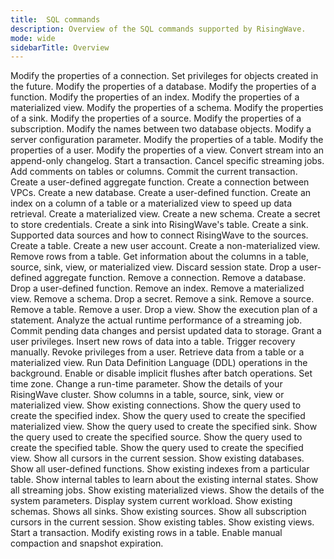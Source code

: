 ```yaml
---
title:  SQL commands
description: Overview of the SQL commands supported by RisingWave.
mode: wide
sidebarTitle: Overview
---
```


<CardGroup cols={2}>
  <Card title="ALTER CONNECTION" icon="link" iconType="solid" href="/sql/commands/sql-alter-connection">
    Modify the properties of a connection.
  </Card>
  <Card title="ALTER DEFAULT PRIVILEGES" icon="user-check" iconType="solid" href="/sql/commands/sql-alter-default-privileges">
    Set privileges for objects created in the future.
  </Card>
  <Card title="ALTER DATABASE" icon="database" iconType="solid" href="/sql/commands/sql-alter-database">
    Modify the properties of a database.
  </Card>
  <Card title="ALTER FUNCTION" icon="function" iconType="solid" href="/sql/commands/sql-alter-function">
    Modify the properties of a function.
  </Card>
  <Card title="ALTER INDEX" icon="table" iconType="solid" href="/sql/commands/sql-alter-index">
    Modify the properties of an index.
  </Card>
  <Card title="ALTER MATERIALIZED VIEW" icon="table" iconType="solid" href="/sql/commands/sql-alter-materialized-view">
    Modify the properties of a materialized view.
  </Card>
  <Card title="ALTER SCHEMA" icon="diagram-project" iconType="solid" href="/sql/commands/sql-alter-schema">
    Modify the properties of a schema.
  </Card>
  <Card title="ALTER SINK" icon="sink" iconType="solid" href="/sql/commands/sql-alter-sink">
    Modify the properties of a sink.
  </Card>
  <Card title="ALTER SOURCE" icon="database" iconType="solid" href="/sql/commands/sql-alter-source">
    Modify the properties of a source.
  </Card>
  <Card title="ALTER SUBSCRIPTION" icon="circle-check" iconType="solid" href="/sql/commands/sql-alter-subscription">
    Modify the properties of a subscription.
  </Card>
  <Card title="ALTER SWAP" icon="text-slash" iconType="solid" href="/sql/commands/sql-alter-swap">
    Modify the names between two database objects.
  </Card>
  <Card title="ALTER SYSTEM" icon="gear" iconType="solid" href="/sql/commands/sql-alter-system">
    Modify a server configuration parameter.
  </Card>
  <Card title="ALTER TABLE" icon="table" iconType="solid" href="/sql/commands/sql-alter-table">
    Modify the properties of a table.
  </Card>
  <Card title="ALTER USER" icon="user" iconType="solid" href="/sql/commands/sql-alter-user">
    Modify the properties of a user.
  </Card>
  <Card title="ALTER VIEW" icon="eye" iconType="solid" href="/sql/commands/sql-alter-view">
    Modify the properties of a view.
  </Card>
  <Card title="AS CHANGELOG" icon="clock-rotate-left" iconType="solid" href="/sql/commands/sql-as-changelog">
    Convert stream into an append-only changelog.
  </Card>
  <Card title="BEGIN" icon="play" iconType="solid" href="/sql/commands/sql-begin">
    Start a transaction.
  </Card>
  <Card title="CANCEL JOBS" icon="stop" iconType="solid" href="/sql/commands/sql-cancel-jobs">
    Cancel specific streaming jobs.
  </Card>
  <Card title="COMMENT ON" icon="comment" iconType="solid" href="/sql/commands/sql-comment-on">
    Add comments on tables or columns.
  </Card>
  <Card title="COMMIT" icon="check" iconType="solid" href="/sql/commands/sql-commit">
    Commit the current transaction.
  </Card>
  <Card title="CREATE AGGREGATE" icon="calculator" iconType="solid" href="/sql/commands/sql-create-aggregate">
    Create a user-defined aggregate function.
  </Card>
  <Card title="CREATE CONNECTION" icon="plug" iconType="solid" href="/sql/commands/sql-create-connection">
    Create a connection between VPCs.
  </Card>
  <Card title="CREATE DATABASE" icon="database" iconType="solid" href="/sql/commands/sql-create-database">
    Create a new database.
  </Card>
  <Card title="CREATE FUNCTION" icon="code" iconType="solid" href="/sql/commands/sql-create-function">
    Create a user-defined function.
  </Card>
  <Card title="CREATE INDEX" icon="list-ol" iconType="solid" href="/sql/commands/sql-create-index">
    Create an index on a column of a table or a materialized view to speed up data retrieval.
  </Card>
  <Card title="CREATE MATERIALIZED VIEW" icon="table" iconType="solid" href="/sql/commands/sql-create-mv">
    Create a materialized view.
  </Card>
  <Card title="CREATE SCHEMA" icon="folder-tree" iconType="solid" href="/sql/commands/sql-create-schema">
    Create a new schema.
  </Card>
  <Card title="CREATE SECRET" icon="key" iconType="solid" href="/sql/commands/sql-create-secret">
    Create a secret to store credentials.
  </Card>
  <Card title="CREATE SINK INTO" icon="arrow-right-to-bracket" iconType="solid" href="/sql/commands/sql-create-sink-into">
    Create a sink into RisingWave's table.
  </Card>
  <Card title="CREATE SINK" icon="arrow-right-from-bracket" iconType="solid" href="/sql/commands/sql-create-sink">
    Create a sink.
  </Card>
  <Card title="CREATE SOURCE" icon="database" iconType="solid" href="/sql/commands/sql-create-source">
    Supported data sources and how to connect RisingWave to the sources.
  </Card>
  <Card title="CREATE TABLE" icon="table" iconType="solid" href="/sql/commands/sql-create-table">
    Create a table.
  </Card>
  <Card title="CREATE USER" icon="user-plus" iconType="solid" href="/sql/commands/sql-create-user">
    Create a new user account.
  </Card>
  <Card title="CREATE VIEW" icon="eye" iconType="solid" href="/sql/commands/sql-create-view">
    Create a non-materialized view.
  </Card>
  <Card title="DELETE" icon="trash" iconType="solid" href="/sql/commands/sql-delete">
    Remove rows from a table.
  </Card>
  <Card title="DESCRIBE" icon="circle-info" iconType="solid" href="/sql/commands/sql-describe">
    Get information about the columns in a table, source, sink, view, or materialized view.
  </Card>
  <Card title="DISCARD" icon="broom" iconType="solid" href="/sql/commands/sql-discard">
    Discard session state.
  </Card>
  <Card title="DROP AGGREGATE" icon="calculator" iconType="solid" href="/sql/commands/sql-drop-aggregate">
    Drop a user-defined aggregate function.
  </Card>
  <Card title="DROP CONNECTION" icon="link-slash" iconType="solid" href="/sql/commands/sql-drop-connection">
    Remove a connection.
  </Card>
  <Card title="DROP DATABASE" icon="database" iconType="solid" href="/sql/commands/sql-drop-database">
    Remove a database.
  </Card>
  <Card title="DROP FUNCTION" icon="code" iconType="solid" href="/sql/commands/sql-drop-function">
    Drop a user-defined function.
  </Card>
  <Card title="DROP INDEX" icon="list-ol" iconType="solid" href="/sql/commands/sql-drop-index">
    Remove an index.
  </Card>
  <Card title="DROP MATERIALIZED VIEW" icon="table" iconType="solid" href="/sql/commands/sql-drop-mv">
    Remove a materialized view.
  </Card>
  <Card title="DROP SCHEMA" icon="folder" iconType="solid" href="/sql/commands/sql-drop-schema">
    Remove a schema.
  </Card>
  <Card title="DROP SECRET" icon="key" iconType="solid" href="/sql/commands/sql-drop-secret">
    Drop a secret.
  </Card>
  <Card title="DROP SINK" icon="arrow-right-from-bracket" iconType="solid" href="/sql/commands/sql-drop-sink">
    Remove a sink.
  </Card>
  <Card title="DROP SOURCE" icon="database" iconType="solid" href="/sql/commands/sql-drop-source">
    Remove a source.
  </Card>
  <Card title="DROP TABLE" icon="table" iconType="solid" href="/sql/commands/sql-drop-table">
    Remove a table.
  </Card>
  <Card title="DROP USER" icon="user-minus" iconType="solid" href="/sql/commands/sql-drop-user">
    Remove a user.
  </Card>
  <Card title="DROP VIEW" icon="eye-slash" iconType="solid" href="/sql/commands/sql-drop-view">
    Drop a view.
  </Card>
  <Card title="EXPLAIN" icon="magnifying-glass-chart" iconType="solid" href="/sql/commands/sql-explain">
    Show the execution plan of a statement.
  </Card>
  <Card title="EXPLAIN ANALYZE" icon="magnifying-glass-plus" iconType="solid" href="/sql/commands/sql-explain-analyze">
    Analyze the actual runtime performance of a streaming job.
  </Card>
  <Card title="FLUSH" icon="floppy-disk" iconType="solid" href="/sql/commands/sql-flush">
    Commit pending data changes and persist updated data to storage.
  </Card>
<Card title="GRANT" icon="key" iconType="solid" href="/sql/commands/sql-grant">
    Grant a user privileges.
  </Card>
  <Card title="INSERT" icon="plus" iconType="solid" href="/sql/commands/sql-insert">
    Insert new rows of data into a table.
  </Card>
  <Card title="RECOVER" icon="rotate" iconType="solid" href="/sql/commands/sql-recover">
    Trigger recovery manually.
  </Card>
  <Card title="REVOKE" icon="ban" iconType="solid" href="/sql/commands/sql-revoke">
    Revoke privileges from a user.
  </Card>
  <Card title="SELECT" icon="table-list" iconType="solid" href="/sql/commands/sql-select">
    Retrieve data from a table or a materialized view.
  </Card>
  <Card title="SET BACKGROUND_DDL" icon="gears" iconType="solid" href="/sql/commands/sql-set-background-ddl">
    Run Data Definition Language (DDL) operations in the background.
  </Card>
  <Card title="SET RW_IMPLICIT_FLUSH" icon="floppy-disk" iconType="solid" href="/sql/commands/sql-set-rw-implicit-flush">
    Enable or disable implicit flushes after batch operations.
  </Card>
  <Card title="SET TIME ZONE" icon="clock" iconType="solid" href="/sql/commands/sql-set-time-zone">
    Set time zone.
  </Card>
  <Card title="SET" icon="sliders" iconType="solid" href="/sql/commands/sql-set">
    Change a run-time parameter.
  </Card>
  <Card title="SHOW CLUSTER" icon="server" iconType="solid" href="/sql/commands/sql-show-cluster">
    Show the details of your RisingWave cluster.
  </Card>
  <Card title="SHOW COLUMNS" icon="table-columns" iconType="solid" href="/sql/commands/sql-show-columns">
    Show columns in a table, source, sink, view or materialized view.
  </Card>
  <Card title="SHOW CONNECTIONS" icon="network-wired" iconType="solid" href="/sql/commands/sql-show-connections">
    Show existing connections.
  </Card>
  <Card title="SHOW CREATE INDEX" icon="list-ol" iconType="solid" href="/sql/commands/sql-show-create-index">
    Show the query used to create the specified index.
  </Card>
  <Card title="SHOW CREATE MATERIALIZED VIEW" icon="table" iconType="solid" href="/sql/commands/sql-show-create-mv">
    Show the query used to create the specified materialized view.
  </Card>
  <Card title="SHOW CREATE SINK" icon="arrow-right-from-bracket" iconType="solid" href="/sql/commands/sql-show-create-sink">
    Show the query used to create the specified sink.
  </Card>
  <Card title="SHOW CREATE SOURCE" icon="database" iconType="solid" href="/sql/commands/sql-show-create-source">
    Show the query used to create the specified source.
  </Card>
  <Card title="SHOW CREATE TABLE" icon="table" iconType="solid" href="/sql/commands/sql-show-create-table">
    Show the query used to create the specified table.
  </Card>
  <Card title="SHOW CREATE VIEW" icon="eye" iconType="solid" href="/sql/commands/sql-show-create-view">
    Show the query used to create the specified view.
  </Card>
  <Card title="SHOW CURSORS" icon="arrow-pointer" iconType="solid" href="/sql/commands/sql-show-cursors">
    Show all cursors in the current session.
  </Card>
  <Card title="SHOW DATABASES" icon="database" iconType="solid" href="/sql/commands/sql-show-databases">
    Show existing databases.
  </Card>
  <Card title="SHOW FUNCTIONS" icon="code" iconType="solid" href="/sql/commands/sql-show-functions">
    Show all user-defined functions.
  </Card>
  <Card title="SHOW INDEXES" icon="list-ol" iconType="solid" href="/sql/commands/sql-show-indexes">
    Show existing indexes from a particular table.
  </Card>
  <Card title="SHOW INTERNAL TABLES" icon="table" iconType="solid" href="/sql/commands/sql-show-internal-tables">
    Show internal tables to learn about the existing internal states.
  </Card>
  <Card title="SHOW JOBS" icon="bars-progress" iconType="solid" href="/sql/commands/sql-show-jobs">
    Show all streaming jobs.
  </Card>
  <Card title="SHOW MATERIALIZED VIEWS" icon="table" iconType="solid" href="/sql/commands/sql-show-mv">
    Show existing materialized views.
  </Card>
  <Card title="SHOW PARAMETERS" icon="sliders" iconType="solid" href="/sql/commands/sql-show-parameters">
    Show the details of the system parameters.
  </Card>
  <Card title="SHOW PROCESSLIST" icon="list" iconType="solid" href="/sql/commands/sql-show-processlist">
    Display system current workload.
  </Card>
  <Card title="SHOW SCHEMAS" icon="folder-tree" iconType="solid" href="/sql/commands/sql-show-schemas">
    Show existing schemas.
  </Card>
  <Card title="SHOW SINKS" icon="arrow-right-from-bracket" iconType="solid" href="/sql/commands/sql-show-sinks">
    Shows all sinks.
  </Card>
  <Card title="SHOW SOURCES" icon="database" iconType="solid" href="/sql/commands/sql-show-sources">
    Show existing sources.
  </Card>
  <Card title="SHOW SUBSCRIPTION CURSORS" icon="arrow-pointer" iconType="solid" href="/sql/commands/sql-show-subscription-cursors">
    Show all subscription cursors in the current session.
  </Card>
  <Card title="SHOW TABLES" icon="table" iconType="solid" href="/sql/commands/sql-show-tables">
    Show existing tables.
  </Card>
  <Card title="SHOW VIEWS" icon="eye" iconType="solid" href="/sql/commands/sql-show-views">
    Show existing views.
  </Card>
  <Card title="START TRANSACTION" icon="play" iconType="solid" href="/sql/commands/sql-start-transaction">
    Start a transaction.
  </Card>
  <Card title="UPDATE" icon="pen" iconType="solid" href="/sql/commands/sql-update">
    Modify existing rows in a table.
  </Card>
  <Card title="VACUUM" icon="eraser" iconType="solid" href="/sql/commands/sql-vacuum">
    Enable manual compaction and snapshot expiration.
  </Card>
</CardGroup>








